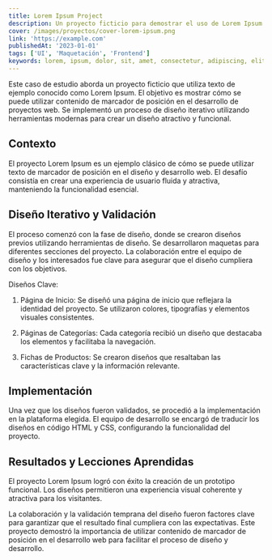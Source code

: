 ```yaml
---
title: Lorem Ipsum Project
description: Un proyecto ficticio para demostrar el uso de Lorem Ipsum.
cover: /images/proyectos/cover-lorem-ipsum.png
link: 'https://example.com'
publishedAt: '2023-01-01'
tags: ['UI', 'Maquetación', 'Frontend']
keywords: lorem, ipsum, dolor, sit, amet, consectetur, adipiscing, elit
---
```


Este caso de estudio aborda un proyecto ficticio que utiliza texto de ejemplo conocido como Lorem Ipsum. El objetivo es mostrar cómo se puede utilizar contenido de marcador de posición en el desarrollo de proyectos web. Se implementó un proceso de diseño iterativo utilizando herramientas modernas para crear un diseño atractivo y funcional.

## Contexto

El proyecto Lorem Ipsum es un ejemplo clásico de cómo se puede utilizar texto de marcador de posición en el diseño y desarrollo web. El desafío consistía en crear una experiencia de usuario fluida y atractiva, manteniendo la funcionalidad esencial.

## Diseño Iterativo y Validación

El proceso comenzó con la fase de diseño, donde se crearon diseños previos utilizando herramientas de diseño. Se desarrollaron maquetas para diferentes secciones del proyecto. La colaboración entre el equipo de diseño y los interesados fue clave para asegurar que el diseño cumpliera con los objetivos.

Diseños Clave:

1. Página de Inicio: Se diseñó una página de inicio que reflejara la identidad del proyecto. Se utilizaron colores, tipografías y elementos visuales consistentes.

2. Páginas de Categorías: Cada categoría recibió un diseño que destacaba los elementos y facilitaba la navegación.

3. Fichas de Productos: Se crearon diseños que resaltaban las características clave y la información relevante.

## Implementación

Una vez que los diseños fueron validados, se procedió a la implementación en la plataforma elegida. El equipo de desarrollo se encargó de traducir los diseños en código HTML y CSS, configurando la funcionalidad del proyecto.

## Resultados y Lecciones Aprendidas

El proyecto Lorem Ipsum logró con éxito la creación de un prototipo funcional. Los diseños permitieron una experiencia visual coherente y atractiva para los visitantes.

La colaboración y la validación temprana del diseño fueron factores clave para garantizar que el resultado final cumpliera con las expectativas. Este proyecto demostró la importancia de utilizar contenido de marcador de posición en el desarrollo web para facilitar el proceso de diseño y desarrollo.
